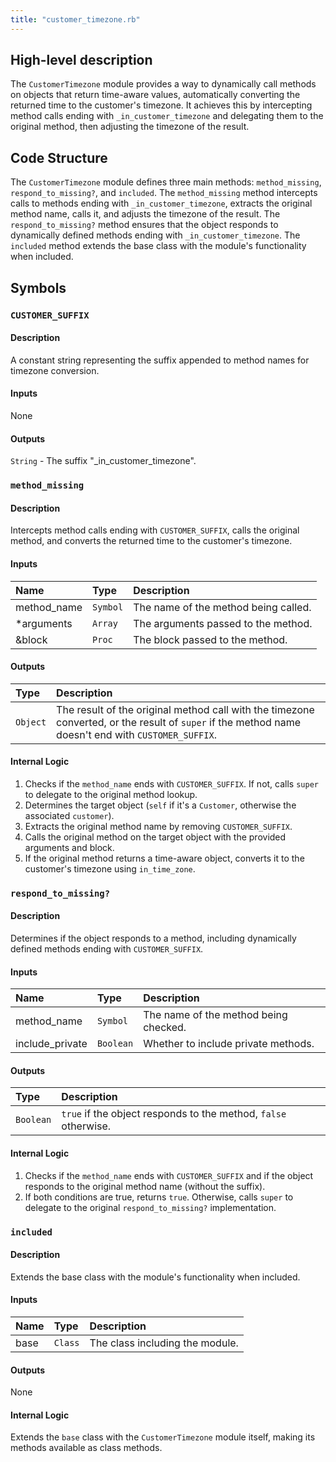 ```yaml
---
title: "customer_timezone.rb"
---
```


## High-level description
The `CustomerTimezone` module provides a way to dynamically call methods on objects that return time-aware values, automatically converting the returned time to the customer's timezone. It achieves this by intercepting method calls ending with `_in_customer_timezone` and delegating them to the original method, then adjusting the timezone of the result.

## Code Structure
The `CustomerTimezone` module defines three main methods: `method_missing`, `respond_to_missing?`, and `included`. The `method_missing` method intercepts calls to methods ending with `_in_customer_timezone`, extracts the original method name, calls it, and adjusts the timezone of the result. The `respond_to_missing?` method ensures that the object responds to dynamically defined methods ending with `_in_customer_timezone`. The `included` method extends the base class with the module's functionality when included.

## Symbols

### `CUSTOMER_SUFFIX`
#### Description
A constant string representing the suffix appended to method names for timezone conversion.

#### Inputs
None

#### Outputs
`String` - The suffix "_in_customer_timezone".

### `method_missing`
#### Description
Intercepts method calls ending with `CUSTOMER_SUFFIX`, calls the original method, and converts the returned time to the customer's timezone.

#### Inputs
| Name | Type | Description |
|:-----|:-----|:------------|
| method_name | `Symbol` | The name of the method being called. |
| *arguments | `Array` | The arguments passed to the method. |
| &block | `Proc` | The block passed to the method. |

#### Outputs
| Type | Description |
|:-----|:------------|
| `Object` | The result of the original method call with the timezone converted, or the result of `super` if the method name doesn't end with `CUSTOMER_SUFFIX`. |

#### Internal Logic
1. Checks if the `method_name` ends with `CUSTOMER_SUFFIX`. If not, calls `super` to delegate to the original method lookup.
2. Determines the target object (`self` if it's a `Customer`, otherwise the associated `customer`).
3. Extracts the original method name by removing `CUSTOMER_SUFFIX`.
4. Calls the original method on the target object with the provided arguments and block.
5. If the original method returns a time-aware object, converts it to the customer's timezone using `in_time_zone`.

### `respond_to_missing?`
#### Description
Determines if the object responds to a method, including dynamically defined methods ending with `CUSTOMER_SUFFIX`.

#### Inputs
| Name | Type | Description |
|:-----|:-----|:------------|
| method_name | `Symbol` | The name of the method being checked. |
| include_private | `Boolean` | Whether to include private methods. |

#### Outputs
| Type | Description |
|:-----|:------------|
| `Boolean` | `true` if the object responds to the method, `false` otherwise. |

#### Internal Logic
1. Checks if the `method_name` ends with `CUSTOMER_SUFFIX` and if the object responds to the original method name (without the suffix).
2. If both conditions are true, returns `true`. Otherwise, calls `super` to delegate to the original `respond_to_missing?` implementation.

### `included`
#### Description
Extends the base class with the module's functionality when included.

#### Inputs
| Name | Type | Description |
|:-----|:-----|:------------|
| base | `Class` | The class including the module. |

#### Outputs
None

#### Internal Logic
Extends the `base` class with the `CustomerTimezone` module itself, making its methods available as class methods.

